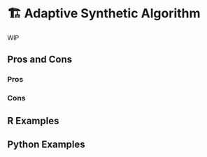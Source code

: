 # 🏗️ Adaptive Synthetic Algorithm {#sec-imbalenced-adasyn}

WIP

## Pros and Cons

### Pros

### Cons

## R Examples

## Python Examples

